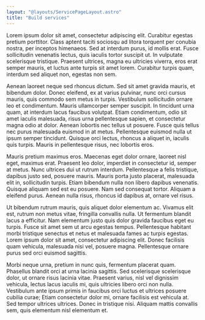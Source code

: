 ```yaml
---
layout: "@layouts/ServicePageLayout.astro"
title: "Build services"
---
```


Lorem ipsum dolor sit amet, consectetur adipiscing elit. Curabitur egestas pretium porttitor. Class aptent taciti sociosqu ad litora torquent per conubia nostra, per inceptos himenaeos. Sed at interdum purus, id mollis erat. Fusce sollicitudin venenatis lectus, quis iaculis tortor suscipit ut. In vulputate scelerisque tristique. Praesent ultrices, magna eu ultricies viverra, eros erat semper mauris, et luctus ante turpis sit amet lorem. Curabitur turpis quam, interdum sed aliquet non, egestas non sem.

Aenean laoreet neque sed rhoncus dictum. Sed sit amet gravida mauris, et bibendum dolor. Donec eleifend, ex at varius pulvinar, nunc orci cursus mauris, quis commodo sem metus in turpis. Vestibulum sollicitudin ornare leo et condimentum. Mauris ullamcorper semper suscipit. In tincidunt urna quam, at interdum lacus faucibus volutpat. Etiam condimentum, odio sit amet iaculis malesuada, risus urna pellentesque sapien, et consectetur magna odio at dolor. Aenean lobortis nec tellus ut posuere. Fusce quis tellus nec purus malesuada euismod in at metus. Pellentesque euismod nulla ut ipsum semper tincidunt. Quisque orci lectus, rhoncus a aliquet in, iaculis quis turpis. Mauris in pellentesque risus, nec lobortis eros.

Mauris pretium maximus eros. Maecenas eget dolor ornare, laoreet nisl eget, maximus erat. Praesent leo dolor, imperdiet in consectetur id, semper at metus. Nunc ultrices dui ut rutrum interdum. Pellentesque a felis tristique, dapibus justo sed, posuere mauris. Mauris porta justo placerat, malesuada elit in, sollicitudin turpis. Etiam bibendum nulla non libero dapibus venenatis. Quisque aliquam sed est eu posuere. Nam sed consequat tortor. Aliquam a eleifend purus. Aenean nulla risus, rhoncus id dapibus at, ornare vel risus.

Ut bibendum rutrum mauris, quis aliquet dolor elementum ac. Vivamus elit est, rutrum non metus vitae, fringilla convallis nulla. Ut fermentum blandit lacus a efficitur. Nam elementum justo quis dolor gravida faucibus eget eu turpis. Fusce sit amet sem ut arcu egestas tempus. Pellentesque habitant morbi tristique senectus et netus et malesuada fames ac turpis egestas. Lorem ipsum dolor sit amet, consectetur adipiscing elit. Donec facilisis quam vehicula, malesuada nisi vel, posuere magna. Pellentesque ornare purus sed orci euismod sagittis.

Morbi neque urna, pretium in nunc quis, fermentum placerat quam. Phasellus blandit orci at urna lacinia sagittis. Sed scelerisque scelerisque dolor, ut ornare risus lacinia vitae. Praesent varius, nisl vel dignissim vehicula, lectus lacus iaculis mi, quis ultricies libero orci non nulla. Vestibulum ante ipsum primis in faucibus orci luctus et ultrices posuere cubilia curae; Etiam consectetur dolor mi, ornare facilisis est vehicula at. Sed tempor ultrices ultrices. Donec in tristique nisi. Aliquam mattis convallis sem, quis elementum nisl elementum et.
